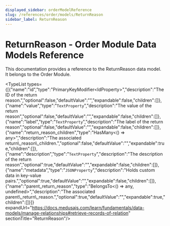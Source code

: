 ```yaml
---
displayed_sidebar: orderModelReference
slug: /references/order/models/ReturnReason
sidebar_label: ReturnReason
---
```



# ReturnReason - Order Module Data Models Reference

This documentation provides a reference to the ReturnReason data model. It belongs to the Order Module.

<SourceCodeLink link="https://github.com/medusajs/medusa/blob/0c698194ea8706ccde00f25fd231e9b4ef8ccbe1/packages/modules/order/src/models/return-reason.ts#L43" />

<TypeList types={[{"name":"id","type":"PrimaryKeyModifier&#60;IdProperty&#62;","description":"The ID of the return reason.","optional":false,"defaultValue":"","expandable":false,"children":[]},{"name":"value","type":"`TextProperty`","description":"The value of the return reason","optional":false,"defaultValue":"","expandable":false,"children":[]},{"name":"label","type":"`TextProperty`","description":"The label of the return reason","optional":false,"defaultValue":"","expandable":false,"children":[]},{"name":"return_reason_children","type":"HasMany&#60;() => any&#62;","description":"The associated return\\_reason\\_children.","optional":false,"defaultValue":"","expandable":true,"children":[]},{"name":"description","type":"`TextProperty`","description":"The description of the return reason","optional":true,"defaultValue":"","expandable":false,"children":[]},{"name":"metadata","type":"`JSONProperty`","description":"Holds custom data in key-value pairs.","optional":true,"defaultValue":"","expandable":false,"children":[]},{"name":"parent_return_reason","type":"BelongsTo&#60;() => any, undefined&#62;","description":"The associated parent\\_return\\_reason.","optional":true,"defaultValue":"","expandable":true,"children":[]}]} expandUrl="https://docs.medusajs.com/learn/fundamentals/data-models/manage-relationships#retrieve-records-of-relation" sectionTitle="ReturnReason"/>
